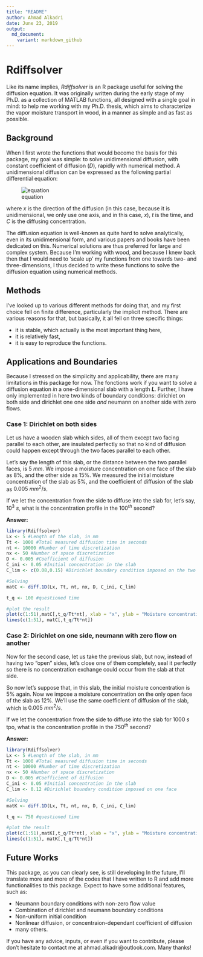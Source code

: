 ```yaml
---
title: "README"
author: Ahmad Alkadri
date: June 23, 2019
output:
  md_document:
    variant: markdown_github
---
```


# **Rdiffsolver**

Like its name implies, *Rdiffsolver* is an R package useful for solving the diffusion equation. It was originally written during the early stage of my Ph.D. as a collection of MATLAB functions, all designed with a single goal in mind: to help me working with my Ph.D. thesis, which aims to characterize the vapor moisture transport in wood, in a manner as simple and as fast as possible.

## Background
When I first wrote the functions that would become the basis for this package, my goal was simple: to solve unidimensional diffusion, with constant coefficient of diffusion (*D*), rapidly with numerical method. A unidimensional diffusion can be expressed as the following partial differential equation:

![equation](http://bit.ly/2Ftm9m1)

where *x* is the direction of the diffusion (in this case, because it is unidimensional, we only use one axis, and in this case, *x*), *t* is the time, and *C* is the diffusing concentration.

The diffusion equation is well-known as quite hard to solve analytically, even in its unidimensional form, and various papers and books have been dedicated on this. Numerical solutions are thus preferred for large and complex system. Because I'm working with wood, and because I knew back then that I would need to 'scale up' my functions from one towards two- and three-dimensions, I thus decided to write these functions to solve the diffusion equation using numerical methods.

## Methods
I've looked up to various different methods for doing that, and my first choice fell on finite difference, particularly the implicit method. There are various reasons for that, but basically, it all fell on three specific things:

+ it is stable, which actually is the most important thing here,
+ it is relatively fast,
+ it is easy to reproduce the functions.

## Applications and Boundaries
Because I stressed on the simplicity and applicability, there are many limitations in this package for now. The fonctions work if you want to solve a diffusion equation *in* a one-dimensional slab with a length ***L***. Further, I have only implemented in here two kinds of boundary conditions: dirichlet on both side and dirichlet one one side *and* neumann on another side with zero flows.

### Case 1: Dirichlet on both sides
Let us have a wooden slab which sides, all of them except two facing parallel to each other, are insulated perfectly so that no kind of diffusion could happen except through the two faces parallel to each other. 

Let's say the length of this slab, or the distance between the two parallel faces, is $5 \ mm$. We impose a moisture concentration on one face of the slab as $8\%$, and the other side as $15\%$. We measured the initial moisture concentration of the slab as $5\%$, and the coefficient of diffusion of the slab as $0.005 \ mm^2/s$.

If we let the concentration from the side to diffuse into the slab for, let's say, $10^3 \ s$, what is the concentration profile in the $100^{th}$ second?

**Answer:** 
```r
library(Rdiffsolver)
Lx <- 5 #Length of the slab, in mm
Tt <- 1000 #Total measured diffusion time in seconds
nt <- 10000 #Number of time discretization
nx <- 50 #Number of space discretization
D <- 0.005 #Coefficient of diffusion
C_ini <- 0.05 #Initial concentration in the slab
C_lim <- c(0.08,0.15) #Dirichlet boundary condition imposed on the two faces

#Solving
matC <- diff.1D(Lx, Tt, nt, nx, D, C_ini, C_lim)

t_q <- 100 #questioned time

#plot the result
plot(c(1:51),matC[,t_q/Tt*nt], xlab = "x", ylab = "Moisture concentration", ylim=c(C_ini,max(C_lim)))
lines(c(1:51), matC[,t_q/Tt*nt])
```

### Case 2: Dirichlet on one side, neumann with zero flow on another
Now for the second case, let us take the previous slab, but now, instead of having two "open" sides, let's close one of them completely, seal it perfectly so there is no concentration exchange could occur from the slab at that side.

So now let's suppose that, in this slab, the initial moisture concentration is $5 \%$ again. Now we impose a moisture concentration on the only open face of the slab as $12 \%$. We'll use the same coefficient of diffusion of the slab, which is $0.005 \ mm^2/s$.

If we let the concentration from the side to diffuse into the slab for $1000 \ s$ tpo, what is the concentration profile in the $750^{th}$ second?

**Answer:** 
```r
library(Rdiffsolver)
Lx <- 5 #Length of the slab, in mm
Tt <- 1000 #Total measured diffusion time in seconds
nt <- 10000 #Number of time discretization
nx <- 50 #Number of space discretization
D <- 0.005 #Coefficient of diffusion
C_ini <- 0.05 #Initial concentration in the slab
C_lim <- 0.12 #Dirichlet boundary condition imposed on one face

#Solving
matK <- diff.1D(Lx, Tt, nt, nx, D, C_ini, C_lim)

t_q <- 750 #questioned time

#plot the result
plot(c(1:51),matK[,t_q/Tt*nt], xlab = "x", ylab = "Moisture concentration", ylim=c(C_ini,C_lim))
lines(c(1:51), matK[,t_q/Tt*nt])
```

## Future Works
This package, as you can clearly see, is still developing In the future, I'll translate more and more of the codes that I have written to R and add more functionalities to this package. Expect to have some additional features, such as:

+ Neumann boundary conditions with non-zero flow value
+ Combination of dirichlet and neumann boundary conditions
+ Non-uniform initial condition
+ Nonlinear diffusion, or concentraion-dependant coefficient of diffusion
+ many others.

If you have any advice, inputs, or even if you want to contribute, please don't hesitate to contact me at ahmad.alkadri@outlook.com. Many thanks!

